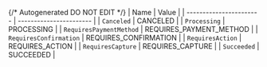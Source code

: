 {/* Autogenerated DO NOT EDIT  */}
| Name                    | Value                   |
| ----------------------- | ----------------------- |
| `Canceled`              | CANCELED                |
| `Processing`            | PROCESSING              |
| `RequiresPaymentMethod` | REQUIRES_PAYMENT_METHOD |
| `RequiresConfirmation`  | REQUIRES_CONFIRMATION   |
| `RequiresAction`        | REQUIRES_ACTION         |
| `RequiresCapture`       | REQUIRES_CAPTURE        |
| `Succeeded`             | SUCCEEDED               |